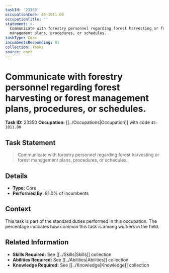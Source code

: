 ```yaml
---
taskId: '23350'
occupationCode: 45-1011.00
occupationTitle: ''
statement: >-
  Communicate with forestry personnel regarding forest harvesting or forest
  management plans, procedures, or schedules.
taskType: Core
incumbentsResponding: 81
collection: Tasks
source: onet
---
```

# Communicate with forestry personnel regarding forest harvesting or forest management plans, procedures, or schedules.

**Task ID:** 23350
**Occupation:** [[../Occupations|Occupation]] with code `45-1011.00`

## Task Statement

> Communicate with forestry personnel regarding forest harvesting or forest management plans, procedures, or schedules.

## Details

- **Type:** Core
- **Performed By:** 81.0% of incumbents

## Context

This task is part of the standard duties performed in this occupation. The percentage indicates how common this task is among workers in the field.

## Related Information

- **Skills Required:** See [[../Skills|Skills]] collection
- **Abilities Required:** See [[../Abilities|Abilities]] collection
- **Knowledge Required:** See [[../Knowledge|Knowledge]] collection
